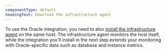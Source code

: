 ```yaml
---
componentType: default
headingText: Download the infrastructure agent
---
```


To use the Oracle integration, you need to also [install the infrastructure agent](/docs/infrastructure/install-infrastructure-agent/get-started/install-infrastructure-agent-new-relic/) on the same host. The infrastructure agent monitors the host itself, while the integration you'll install in the next step extends your monitoring with Oracle-specific data such as database and instance metrics.